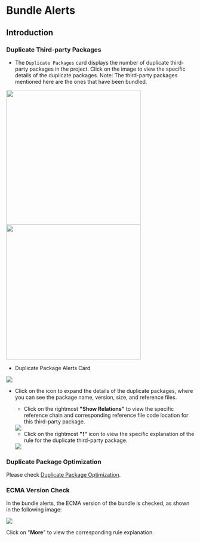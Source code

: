 # Bundle Alerts

## Introduction

### Duplicate Third-party Packages

- The `Duplicate Packages` card displays the number of duplicate third-party packages in the project. Click on the image to view the specific details of the duplicate packages. Note: The third-party packages mentioned here are the ones that have been bundled.

<div style={{ display: "flex" }}>
  <img src="https://lf3-static.bytednsdoc.com/obj/eden-cn/lognuvj/rsdoctor/docs/usage/bundle/bundle-alters-1.png" width='360px' style={{"margin": 'auto' }} />
  <img src="https://lf3-static.bytednsdoc.com/obj/eden-cn/lognuvj/rsdoctor/docs/usage/bundle/bundle-alters-2.png" width='360px' style={{"margin": 'auto'}} />
</div>

- Duplicate Package Alerts Card

<img src="https://lf3-static.bytednsdoc.com/obj/eden-cn/lognuvj/rsdoctor/docs/usage/bundle/bundle-alerts.png" />


- Click on the icon to expand the details of the duplicate packages, where you can see the package name, version, size, and reference files.

  - Click on the rightmost **"Show Relations"** to view the specific reference chain and corresponding reference file code location for this third-party package.

  <img src="https://lf3-static.bytednsdoc.com/obj/eden-cn/lognuvj/rsdoctor/docs/usage/bundle/bundle-alters-relations.png" />

  - Click on the rightmost **"!"** icon to view the specific explanation of the rule for the duplicate third-party package.

  <img src="https://lf3-static.bytednsdoc.com/obj/eden-cn/lognuvj/rsdoctor/docs/usage/bundle/bundle-alters-rule.png" />

### Duplicate Package Optimization

Please check [Duplicate Package Optimization](../../blog/topic/duplicate-pkg-problem).


### ECMA Version Check

In the bundle alerts, the ECMA version of the bundle is checked, as shown in the following image:

  <img src="https://lf3-static.bytednsdoc.com/obj/eden-cn/lognuvj/rsdoctor/docs/usage/bundle/bundle-alerts-ecma.png" />

Click on "**More**" to view the corresponding rule explanation.
